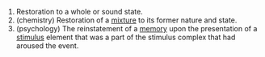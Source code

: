 {{en-noun}}

# Restoration to a whole or sound state. 
# (chemistry) Restoration of a [[mixture]] to its former nature and state. 
# (psychology) The reinstatement of a [[memory]] upon the presentation of a [[stimulus]] element that was a part of the stimulus complex that had aroused the event.